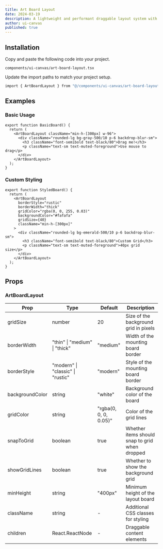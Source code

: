 ```yaml
---
title: Art Board Layout
date: 2024-03-19
description: A lightweight and performant draggable layout system with grid snapping and smooth animations.
author: ui-canvas
published: true
---
```


<ComponentPreview name="art-board-layout-demo" />

## Installation

<Steps>

<Step>Copy and paste the following code into your project.</Step>

`components/ui-canvas/art-board-layout.tsx`

<ComponentSource name="art-board-layout" />

<Step>Update the import paths to match your project setup.</Step>

```bash
import { ArtBoardLayout } from "@/components/ui-canvas/art-board-layout";
```

</Steps>

## Examples

### Basic Usage

```tsx
export function BasicBoard() {
  return (
    <ArtBoardLayout className="min-h-[300px] w-96">
      <div className="rounded-lg bg-gray-500/10 p-6 backdrop-blur-sm">
        <h3 className="font-semibold text-black/80">Drag me!</h3>
        <p className="text-sm text-muted-foreground">Use mouse to drag</p>
      </div>
    </ArtBoardLayout>
  );
}
```

### Custom Styling

```tsx
export function StyledBoard() {
  return (
    <ArtBoardLayout
      borderStyle="rustic"
      borderWidth="thick"
      gridColor="rgba(0, 0, 255, 0.03)"
      backgroundColor="#fafafa"
      gridSize={40}
      className="min-h-[300px]"
    >
      <div className="rounded-lg bg-emerald-500/10 p-6 backdrop-blur-sm">
        <h3 className="font-semibold text-black/80">Custom Grid</h3>
        <p className="text-sm text-muted-foreground">40px grid size</p>
      </div>
    </ArtBoardLayout>
  );
}
```

## Props

### ArtBoardLayout

| Prop            | Type                              | Default               | Description                                    |
| --------------- | --------------------------------- | --------------------- | ---------------------------------------------- |
| gridSize        | number                            | 20                    | Size of the background grid in pixels          |
| borderWidth     | "thin" \| "medium" \| "thick"     | "medium"              | Width of the mounting board border             |
| borderStyle     | "modern" \| "classic" \| "rustic" | "modern"              | Style of the mounting board border             |
| backgroundColor | string                            | "white"               | Background color of the board                  |
| gridColor       | string                            | "rgba(0, 0, 0, 0.05)" | Color of the grid lines                        |
| snapToGrid      | boolean                           | true                  | Whether items should snap to grid when dropped |
| showGridLines   | boolean                           | true                  | Whether to show the background grid            |
| minHeight       | string                            | "400px"               | Minimum height of the layout board             |
| className       | string                            | -                     | Additional CSS classes for styling             |
| children        | React.ReactNode                   | -                     | Draggable content elements                     |
